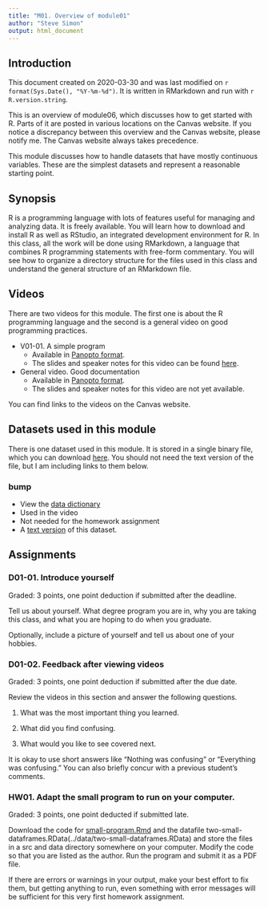 ```yaml
---
title: "M01. Overview of module01"
author: "Steve Simon"
output: html_document
---
```


## Introduction

This document created on 2020-03-30 and was last modified on `r format(Sys.Date(), "%Y-%m-%d")`. It is written in RMarkdown and run with `r R.version.string`.

This is an overview of module06, which discusses how to get started with R. Parts of it are posted in various locations on the Canvas website. If you notice a discrepancy between this overview and the Canvas website, please notify me. The Canvas website always takes precedence.

This module discusses how to handle datasets that have mostly continuous variables. These are the simplest datasets and represent a reasonable starting point.

## Synopsis

R is a programming language with lots of features useful for managing and analyzing data. It is freely available. You will learn how to download and install R as well as RStudio, an integrated development environment for R. In this class, all the work will be done using RMarkdown, a language that combines R programming statements with free-form commentary. You will see how to organize a directory structure for the files used in this class and understand the general structure of an RMarkdown file.

## Videos

There are two videos for this module. The first one is about the R programming language and the second is a general video on good programming practices.

+ V01-01. A simple program
  + Available in [Panopto format](https://umkc.hosted.panopto.com/Panopto/Pages/Viewer.aspx?id=e0583f6a-536d-4397-9c65-ab51000462d8).
  + The slides and speaker notes for this video can be found [here](http://www.pmean.com/introduction-to-r/results/v01-slides-and-speaker-notes.pdf).
+ General video. Good documentation
  + Available in [Panopto format](https://umkc.hosted.panopto.com/Panopto/Pages/Viewer.aspx?id=dd509ca9-9888-4cc7-b60b-ab19014226bd).
  + The slides and speaker notes for this video are not yet available.

You can find links to the videos on the Canvas website.

## Datasets used in this module

There is one dataset used in this module. It is stored in a single binary file, which you can download [here](../data/module01-datasets.RData). You should not need the text version of the file, but I am including links to them below.

### bump

+ View the [data dictionary](../data/airline-data-dictionary.txt)
+ Used in the video
+ Not needed for the homework assignment
+ A [text version](../data/airline-bumping-2017.txt) of this dataset.

## Assignments

### D01-01. Introduce yourself

Graded: 3 points, one point deduction if submitted after the deadline.

Tell us about yourself. What degree program you are in, why you are taking this class, and what you are hoping to do when you graduate.

Optionally, include a picture of yourself and tell us about one of your hobbies.

### D01-02. Feedback after viewing videos

Graded: 3 points, one point deduction if submitted after the due date.

Review the videos in this section and answer the following questions.

1. What was the most important thing you learned.

2. What did you find confusing.

3. What would you like to see covered next.

It is okay to use short answers like "Nothing was confusing" or "Everything was confusing." You can also briefly concur with a previous student's comments.

### HW01. Adapt the small program to run on your computer.

Graded: 3 points, one point deducted if submitted late.

Download the code for [small-program.Rmd](../src/small-program.Rmd) and the datafile two-small-dataframes.RData(../data/two-small-dataframes.RData) and store the files in a src and data directory somewhere on your computer. Modify the code so that you are listed as the author. Run the program and submit it as a PDF file.

If there are errors or warnings in your output, make your best effort to fix them, but getting anything to run, even something with error messages will be sufficient for this very first homework assignment.

